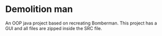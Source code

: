 # Demolition man
An OOP java project based on recreating Bomberman. This project has a GUI and all files are zipped inside the SRC file.
